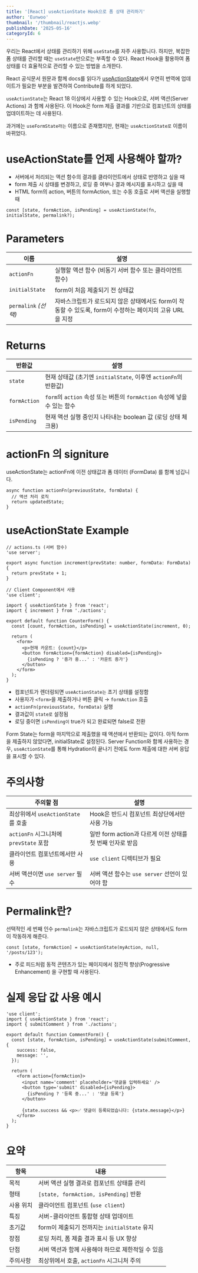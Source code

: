 ```yaml
---
title: '[React] useActionState Hook으로 폼 상태 관리하기'
author: 'Eunwoo'
thumbnail: '/thumbnail/reactjs.webp'
publishDate: '2025-05-16'
categoryId: 6
---
```


우리는 React에서 상태를 관리하기 위해 `useState`를 자주 사용합니다. 하지만, 복잡한 폼 상태를 관리할 때는 `useState`만으로는 부족할 수 있다.
React Hook을 활용하여 폼 상태를 더 효율적으로 관리할 수 있는 방법을 소개한다.

React 공식문서 원문과 함께 docs를 읽다가 [useActionState](https://github.com/reactjs/ko.react.dev/pull/1194)에서 우연히 번역에 업데이트가 필요한 부분을 발견하여 Contribute를 하게 되었다.

`useActionState`는 React 18 이상에서 사용할 수 있는 Hook으로, 서버 액션(Server Actions) 과 함께 사용된다.
이 Hook은 form 제출 결과를 기반으로 컴포넌트의 상태를 업데이트하는 데 사용된다.

과거에는 `useFormState라는` 이름으로 존재했지만, 현재는 `useActionState로` 이름이 바뀌었다.

# useActionState를 언제 사용해야 할까?

- 서버에서 처리되는 액션 함수의 결과를 클라이언트에서 상태로 반영하고 싶을 때
- form 제출 시 상태를 변경하고, 로딩 중 여부나 결과 메시지를 표시하고 싶을 때
- HTML form의 action, 버튼의 formAction, 또는 수동 호출로 서버 액션을 실행할 때

```tsx
const [state, formAction, isPending] = useActionState(fn, initialState, permalink?);
```

# Parameters

| 이름                 | 설명                                                                                                      |
| -------------------- | --------------------------------------------------------------------------------------------------------- |
| `actionFn`           | 실행할 액션 함수 (비동기 서버 함수 또는 클라이언트 함수)                                                  |
| `initialState`       | form이 처음 제출되기 전 상태값                                                                            |
| `permalink` _(선택)_ | 자바스크립트가 로드되지 않은 상태에서도 form이 작동할 수 있도록, form이 수정하는 페이지의 고유 URL을 지정 |

# Returns

| 반환값       | 설명                                                                     |
| ------------ | ------------------------------------------------------------------------ |
| `state`      | 현재 상태값 (초기엔 `initialState`, 이후엔 `actionFn`의 반환값)          |
| `formAction` | `form`의 `action` 속성 또는 버튼의 `formAction` 속성에 넣을 수 있는 함수 |
| `isPending`  | 현재 액션 실행 중인지 나타내는 boolean 값 (로딩 상태 체크용)             |

# actionFn 의 signiture

useActionState는 actionFn에 이전 상태값과 폼 데이터 (FormData) 를 함께 넘깁니다.

```tsx
async function actionFn(previousState, formData) {
  // 액션 처리 로직
  return updatedState;
}
```

# useActionState Example

```tsx
// actions.ts (서버 함수)
'use server';

export async function increment(prevState: number, formData: FormData) {
  return prevState + 1;
}
```

```tsx
// Client Component에서 사용
'use client';

import { useActionState } from 'react';
import { increment } from './actions';

export default function CounterForm() {
  const [count, formAction, isPending] = useActionState(increment, 0);

  return (
    <form>
      <p>현재 카운트: {count}</p>
      <button formAction={formAction} disabled={isPending}>
        {isPending ? '증가 중...' : '카운트 증가'}
      </button>
    </form>
  );
}
```

- 컴포넌트가 렌더링되면 `useActionState는` 초기 상태를 설정함
- 사용자가 `<form>`을 제출하거나 버튼 클릭 → `formAction` 호출
- `actionFn(previousState, formData)` 실행
- 결과값이 `state로` 설정됨
- 로딩 중이면 `isPending이` true가 되고 완료되면 false로 전환

Form State는 form을 마지막으로 제출했을 때 액션에서 반환되는 값이다. 아직 form을 제출하지 않았다면, initialState로 설정된다.
Server Function와 함께 사용하는 경우, `useActionState`를 통해 Hydration이 끝나기 전에도 form 제출에 대한 서버 응답을 표시할 수 있다.

# 주의사항

| 주의할 점                              | 설명                                                      |
| -------------------------------------- | --------------------------------------------------------- |
| 최상위에서 `useActionState`를 호출     | Hook은 반드시 컴포넌트 최상단에서만 사용 가능             |
| `actionFn` 시그니처에 `prevState` 포함 | 일반 form action과 다르게 이전 상태를 첫 번째 인자로 받음 |
| 클라이언트 컴포넌트에서만 사용         | `use client` 디렉티브가 필요                              |
| 서버 액션이면 `use server` 필수        | 서버 액션 함수는 `use server` 선언이 있어야 함            |

# Permalink란?

선택적인 세 번째 인수 `permalink`는 자바스크립트가 로드되지 않은 상태에서도 form이 작동하게 해준다.

```tsx
const [state, formAction] = useActionState(myAction, null, '/posts/123');
```

- 주로 피드처럼 동적 콘텐츠가 있는 페이지에서 점진적 향상(Progressive Enhancement) 을 구현할 때 사용된다.

# 실제 응답 값 사용 예시

```tsx
'use client';
import { useActionState } from 'react';
import { submitComment } from './actions';

export default function CommentForm() {
  const [state, formAction, isPending] = useActionState(submitComment, {
    success: false,
    message: '',
  });

  return (
    <form action={formAction}>
      <input name='comment' placeholder='댓글을 입력하세요' />
      <button type='submit' disabled={isPending}>
        {isPending ? '등록 중...' : '댓글 등록'}
      </button>

      {state.success && <p>✅ 댓글이 등록되었습니다: {state.message}</p>}
    </form>
  );
}
```

# 요약

| 항목      | 내용                                              |
| --------- | ------------------------------------------------- |
| 목적      | 서버 액션 실행 결과로 컴포넌트 상태를 관리        |
| 형태      | `[state, formAction, isPending]` 반환             |
| 사용 위치 | 클라이언트 컴포넌트 (`use client`)                |
| 특징      | 서버-클라이언트 통합형 상태 업데이트              |
| 초기값    | form이 제출되기 전까지는 `initialState` 유지      |
| 장점      | 로딩 처리, 폼 제출 결과 표시 등 UX 향상           |
| 단점      | 서버 액션과 함께 사용해야 하므로 제한적일 수 있음 |
| 주의사항  | 최상위에서 호출, `actionFn` 시그니처 주의         |

